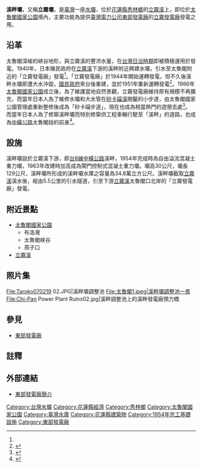 {{Infobox Dam
| name               = 溪畔壩
| official_name      = 溪畔水壩
| image              = Hsipan-Dam_Reservoir.JPG
| image_size         = 260px
| image_caption      = 溪畔壩上游面
| image_alt          = 溪畔壩上游面
| location_map       = Taiwan
| location_map_width = 
| location_map_text  = 
| lat_d     = 24
| lat_m     = 10
| lat_s     = 35
| lat_NS    = N
| long_d    = 121
| long_m    = 34
| long_s    = 57
| long_EW   = E
| coordinates_type   = type:landmark
| coordinates_display= inline,title
| coordinates_ref    = 
|crosses             = [[立霧溪|立霧溪]]
| status             = 使用中
| spillways          = 7座溢洪道弧型閘門<ref name="北水局"/>
| spillway_type      = Gated overflow, service 
| spillway_capacity  = {{convert|5,300|m3/s|cuft/s|abbr=on}}<ref name="北水局"/>
|reservoir           = 溪畔調整池
| country            = {{ROC}}
|locale              = [[花蓮縣|花蓮縣]][[秀林鄉|秀林鄉]]<br/>[[太魯閣國家公園|太魯閣國家公園]]境內
|constructor         = [[台灣電力公司|台灣電力公司]]
|owner               = [[台灣電力公司|台灣電力公司]]<ref name="花蓮縣現有水庫壩堰">{{cite web|language=zh-tw|url=http://file.wra.gov.tw/public/PDF/27111065071.pdf|title=花蓮縣現有水庫壩堰|author=|publisher=經濟部水利署|date=2011|accessdate=2013-06-22|archive-url=https://web.archive.org/web/20131226090149/http://file.wra.gov.tw/public/PDF/27111065071.pdf|archive-date=2013-12-26|dead-url=yes}}</ref>
|developer           = [[台灣電力公司|台灣電力公司]]
|maint               = [[台灣電力公司|台灣電力公司]]<ref name="花蓮縣現有水庫壩堰"/>
| type               = [[混凝土|混凝土]][[重力壩|重力壩]]
|length              = {{convert|125.8|m|ft|0|abbr=off}}<ref name="花蓮縣現有水庫壩堰"/>
|height              = {{convert|15|m|ft|0|abbr=off}}<ref name="花蓮縣現有水庫壩堰"/>
|crest_width         = 
|crest_elevation     = {{convert|157|m|ft|0|abbr=off}}
|began               = 1940年<ref name="北水局"/>
|open                = 1954年<ref name="北水局">{{cite web|language=zh-tw|url=http://www.wranb.gov.tw/ct.asp?xItem=6139&ctNode=323&mp=5|title=溪畔壩|author=|publisher=經濟部水利署北區水資源局|date=2012-11-12|accessdate=2013-06-22|archive-url=https://web.archive.org/web/20140116211950/http://www.wranb.gov.tw/ct.asp?xItem=6139&ctNode=323&mp=5|archive-date=2014-01-16|dead-url=yes}}</ref>
|cost                = [[新台幣|新台幣]]5,100萬元
|reservoir_capacity  = 34萬[[立方公尺|立方公尺]]<ref name="花蓮縣現有水庫壩堰"/>
|active_capacity     = 25.4萬[[立方公尺|立方公尺]]<ref name="花蓮縣現有水庫壩堰"/>
|reservoir_catchment = 510[[平方公里|平方公里]]<ref name="北水局"/>
|reservoir_surface   = 4.0[[公頃|公頃]]<ref name="花蓮縣現有水庫壩堰"/>
|reservoir_elevation = {{convert|167.8|m|ft|abbr=on}}<ref name="北水局"/>
|bridge_carries      =
|bridge_width        =
|bridge_clearance    =
|bridge_traffic      =
|bridge_toll         = 
|bridge_id           =
|map_cue             =
|map_image_full      =
|map_text            =
|plant_owner         = [[台灣電力公司|台灣電力公司]]
|plant_operator      = [[東部發電廠|東部發電廠]]
|plant_commission    = 1944年
|turbines            = 豎軸法蘭西斯[[水輪發電機|水輪發電機]]2部<ref name="東部發電廠簡介">{{cite web|language=zh-tw|url=http://www.taipower.com.tw/content/about/..%5C..%5CUpFile%5CPowerDevFile%5Cd225.pdf|title=東部發電廠簡介|author=|publisher=台灣電力公司|date=|accessdate=2013-06-22|deadurl=yes|archiveurl=https://web.archive.org/web/20140203144610/http://www.taipower.com.tw/UpFile/PowerDevFile/d225.pdf|archivedate=2014-02-03}}</ref>
|hydraulic_head      = 設計水頭118公尺
|installed_capacity  = 32 [[MW|MW]]<ref name="東部發電廠簡介"/>
|max_planned_cap     = 
|capacity_factor     = 
|average_annual_gen  = 1.65億度<ref name="北水局"/>
|net_generation      = 
| website            = 
| as_of              = 2013年6月
}}
'''溪畔壩'''，又稱'''立霧壩'''，是[[臺灣|臺灣]]一座[[水壩|水壩]]，位於[[花蓮縣|花蓮縣]][[秀林鄉|秀林鄉]]的[[立霧溪|立霧溪]]上，即位於[[太魯閣國家公園|太魯閣國家公園]]境內，主要功能為提供[[臺灣電力公司|臺灣電力公司]][[東部發電廠|東部發電廠]]的[[立霧發電廠|立霧發電廠]]發電之用。

==沿革==
太魯閣深峻的峽谷地形，與立霧溪的豐沛水量，在[[台灣日治時期|台灣日治時期]]即被積極運用於發電。1940年，日本殖民政府在[[立霧溪|立霧溪]]下游的溪畔附近興建水壩，引水至太魯閣附近的「立霧發電廠」發電<ref name="立霧電廠≠立霧水力發電計畫"/>。「立霧發電廠」於1944年開始運轉發電，但不久後溪畔水壩即遭大水沖毀，[[國民政府|國民政府]]來台後重建，並於1951年重新運轉發電<ref name="立霧電廠≠立霧水力發電計畫">{{cite web|language=zh-tw|url=http://np.cpami.gov.tw/youth/index.php?option=com_content&view=article&id=1943&Itemid=26|title=立霧電廠≠立霧水力發電計畫，太魯閣國家公園管理處說分明|author=太魯閣國家公園管理處|publisher=內政部營建署|date=2007-04-20|accessdate=2013-06-22|deadurl=yes|archiveurl=https://web.archive.org/web/20160305020225/http://np.cpami.gov.tw/youth/index.php?option=com_content&view=article&id=1943&Itemid=26|archivedate=2016-03-05}}</ref>。1986年[[太魯閣國家公園|太魯閣國家公園]]成立後，為了維護當地自然景觀，立霧發電廠維持原有規模不再擴充，而當年日本人為了維修水壩和大水管在[[砂卡礑溪|砂卡礑溪]]開鑿的小步道，由太魯閣國家公園管理處重新整修後成為「砂卡礑步道」，現在也成為相當熱門的遊憩去處<ref name="">{{cite web|language=zh-tw|url=http://www.nmth.gov.tw/Portals/0/epaper/epaper091008/land.html|title=臺灣八景第一名 後山祕寶太魯閣|author=撰文／張世祥|publisher=國立臺灣歷史博物館|date=|accessdate=2013-06-22|deadurl=yes|archiveurl=https://web.archive.org/web/20131110162157/http://www.nmth.gov.tw/Portals/0/epaper/epaper091008/land.html|archivedate=2013-11-10}}</ref>。而當年日本人為了修築溪畔壩而特別修築供工程車輛行駛至「溪畔」的道路，也成為[[中橫公路|中橫公路]]太魯閣段的前身<ref name="Tony的自然人文旅記">{{cite web|language=zh-tw|url=http://www.tonyhuang39.com/tony0692/tony0692.html|title=太魯閣紀行（一）:遊客中心．溪畔壩．燕子口．流芳橋．九曲洞．慈母橋|author=Tony的自然人文旅記|publisher=|date=|accessdate=2013-06-22|archive-date=2013-08-05|archive-url=https://web.archive.org/web/20130805224123/http://tonyhuang39.com/tony0692/tony0692.html|dead-url=no}}</ref>。

==設施==
溪畔壩設於立霧溪下游，即[[台8線|台8線]][[中橫公路|中橫公路]]溪畔，1954年完成時為自由溢流混凝土重力壩，1963年改建時加高成為閘門控制式混凝土重力壩。壩高30公尺，壩長129公尺，溪畔壩所形成的溪畔壩水庫之容量為34.8萬立方公尺。溪畔壩截取[[立霧溪|立霧溪]]溪水後，經由5.5公里的引水隧道，引至下游[[立霧溪|立霧溪]]太魯閣口北岸的「立霧發電廠」發電。

==附近景點==
*[[太魯閣國家公園|太魯閣國家公園]]
**布洛灣
**太魯閣峽谷
**燕子口
*[[立霧溪|立霧溪]]

==照片集==
<gallery>
File:Taroko070219 02.JPG|溪畔壩調整池
File:太魯閣1.jpeg|溪畔壩調整池一景
File:Chi-Pan Power Plant Ruins02.jpg|溪畔調整池上的溪畔發電廠預力橋
</gallery>

==參見==
*[[東部發電廠|東部發電廠]]

==註釋==
{{reflist}}

==外部連結==
*[https://web.archive.org/web/20140203144610/http://www.taipower.com.tw/UpFile/PowerDevFile/d225.pdf 東部發電廠簡介]{{zh-tw}}

{{台灣水庫}}
{{東部發電廠}}
{{中橫公路}}

[[Category:台灣水壩|Category:台灣水壩]]
[[Category:花蓮縣經濟|Category:花蓮縣經濟]]
[[Category:秀林鄉|Category:秀林鄉]]
[[Category:太魯閣國家公園|Category:太魯閣國家公園]]
[[Category:臺灣水庫|Category:臺灣水庫]]
[[Category:花蓮縣建築物|Category:花蓮縣建築物]]
[[Category:1954年完工基礎設施|Category:1954年完工基礎設施]]
[[Category:東部發電廠|Category:東部發電廠]]